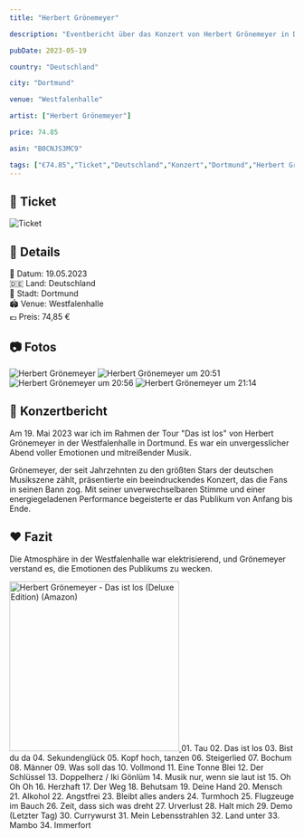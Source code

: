 ```yaml
---
title: "Herbert Grönemeyer"

description: "Eventbericht über das Konzert von Herbert Grönemeyer in Dortmund in der Westfalenhalle."

pubDate: 2023-05-19

country: "Deutschland"

city: "Dortmund"

venue: "Westfalenhalle"

artist: ["Herbert Grönemeyer"]

price: 74.85

asin: "B0CNJS3MC9"

tags: ["€74.85","Ticket","Deutschland","Konzert","Dortmund","Herbert Grönemeyer","2023"]
---
```




## 🎫 Ticket

![Ticket](../../../gallery/2023/05-19/2023-05-19_20-00-00.jpg)

## 📌 Details
📅 Datum: 19.05.2023  
🇩🇪 Land: Deutschland  
📍 Stadt: Dortmund  
🏟️ Venue: Westfalenhalle    
💶 Preis: 74,85 €  

## 📷 Fotos

<CardGrid>
  <Card title="20:47" icon="image">
    <Image src={img2047} alt="Herbert Grönemeyer" widths={[300, 600, 900]} sizes="(max-width: 600px) 100vw, 600px" />
  </Card>
  <Card title="20:51" icon="image">
    <Image src={img2051} alt="Herbert Grönemeyer um 20:51" widths={[300, 600, 900]} sizes="(max-width: 600px) 100vw, 600px" />
  </Card>
  <Card title="20:56" icon="image">
    <Image src={img2056} alt="Herbert Grönemeyer um 20:56" widths={[300, 600, 900]} sizes="(max-width: 600px) 100vw, 600px" />
  </Card>
  <Card title="21:14" icon="image">
    <Image src={img2114} alt="Herbert Grönemeyer um 21:14" widths={[300, 600, 900]} sizes="(max-width: 600px) 100vw, 600px" />
  </Card>
</CardGrid>

## 🎤 Konzertbericht

Am 19. Mai 2023 war ich im Rahmen der Tour "Das ist los" von Herbert Grönemeyer in der Westfalenhalle in Dortmund. 
Es war ein unvergesslicher Abend voller Emotionen und mitreißender Musik.

Grönemeyer, der seit Jahrzehnten zu den größten Stars der deutschen Musikszene zählt, präsentierte ein beeindruckendes Konzert, 
das die Fans in seinen Bann zog. Mit seiner unverwechselbaren Stimme und einer energiegeladenen Performance begeisterte er das Publikum von Anfang bis Ende.

## ❤️ Fazit

Die Atmosphäre in der Westfalenhalle war elektrisierend, und Grönemeyer verstand es, die Emotionen des Publikums zu wecken.

<Card title="Album" icon="seti:audio">
  <a href="https://www.amazon.de/dp/B0CNJS3MC9?tag=mysteryland-21" target="_blank" rel="noopener noreferrer">
    <img src="https://m.media-amazon.com/images/I/71PVhItwtBL._SL1500_.jpg" alt="Herbert Grönemeyer - Das ist los (Deluxe Edition) (Amazon)" width="300" />
  </a>
</Card>

<Card title="Setlist" icon="list-format">
01. Tau
02. Das ist los
03. Bist du da
04. Sekundenglück
05. Kopf hoch, tanzen
06. Steigerlied
07. Bochum
08. Männer
09. Was soll das
10. Vollmond
11. Eine Tonne Blei
12. Der Schlüssel
13. Doppelherz /  Iki Gönlüm
14. Musik nur, wenn sie laut ist
15. Oh Oh Oh
16. Herzhaft
17. Der Weg
18. Behutsam
19. Deine Hand
20. Mensch
21. Alkohol
22. Angstfrei
23. Bleibt alles anders
24. Turmhoch
25. Flugzeuge im Bauch
26. Zeit, dass sich was dreht
27. Urverlust
28. Halt mich
29. Demo (Letzter Tag)
30. Currywurst
31. Mein Lebensstrahlen
32. Land unter
33. Mambo
34. Immerfort
</Card>

<LinkCard
    title="Mehr Informationen"
    href="https://fanieng.com/2023/05/19/2023-05-2019-herbert-gronemeyer-dortmund-westfalenhalle/"
/>
